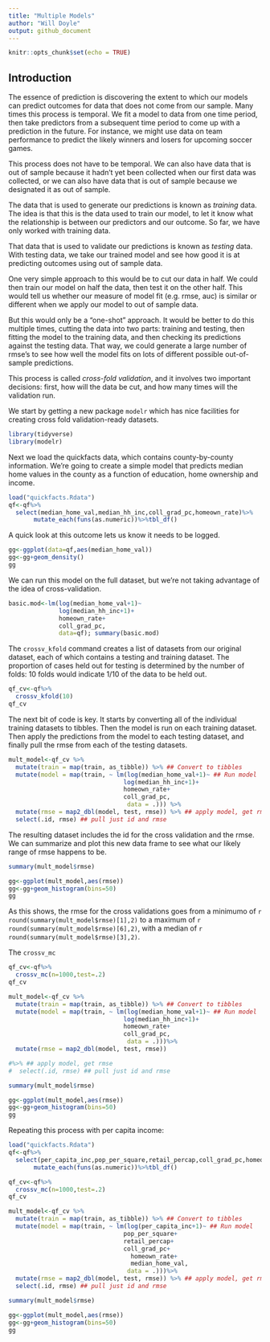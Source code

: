 ```yaml
---
title: "Multiple Models"
author: "Will Doyle"
output: github_document
---
```


```r
knitr::opts_chunk$set(echo = TRUE)
```

## Introduction

The essence of prediction is discovering the extent to which our models can predict outcomes for data that does not come from our sample. Many times this process is temporal. We fit a model to data from one time period, then take predictors from a subsequent time period to come up with a prediction in the future. For instance, we might use data on team performance to predict the likely winners and losers for upcoming soccer games. 

This process does not have to be temporal. We can also have data that is out of sample because it hadn't yet been collected when our first data was collected, or we can also have data that is out of sample because we designated it as out of sample.

The data that is used to generate our predictions is known as 
*training* data. The idea is that this is the data used to train our model, to let it know what the relationship is between our predictors and our outcome. So far, we have only worked with training data. 

That data that is used to validate our predictions is known as *testing* data. With testing data, we take our trained model and see how good it is at predicting outcomes using out of sample data. 

One very simple approach to this would be to cut our data in half. We could then train our model on half the data, then test it on the other half. This would tell us whether our measure of model fit (e.g. rmse, auc) is similar or different when we apply our model to out of sample data. 

But this would only be a "one-shot" approach. It would be better to do this multiple times, cutting the data into two parts: training and testing, then fitting the model to the training data, and then checking its predictions against the testing data. That way, we could generate a large number of rmse's to see how well the model fits on lots of different possible out-of-sample predictions. 

This process is called *cross-fold validation*, and it involves two important decisions: first, how will the data be cut, and how many times will the validation run. 

We start by getting a new package `modelr` which has nice facilities for creating cross fold validation-ready datasets. 

```r
library(tidyverse)
library(modelr)
```

Next we load the quickfacts data, which contains county-by-county information. We're going to create a simple model that predicts median home values in the county as a function of education, home ownership and income. 

```r
load("quickfacts.Rdata")
qf<-qf%>%
  select(median_home_val,median_hh_inc,coll_grad_pc,homeown_rate)%>%
       mutate_each(funs(as.numeric))%>%tbl_df()
```

A quick look at this outcome lets us know it needs to be logged. 
```r
gg<-ggplot(data=qf,aes(median_home_val))
gg<-gg+geom_density()
gg
```

We can run this model on the full dataset, but we're not taking advantage of the idea of cross-validation. 

```r

basic.mod<-lm(log(median_home_val+1)~
              log(median_hh_inc+1)+
              homeown_rate+
              coll_grad_pc,
              data=qf); summary(basic.mod)

```

The `crossv_kfold` command creates a list of datasets from our original dataset, each of which contains a testing and training dataset. The proportion of cases held out for testing is determined by the number of folds: 10 folds would indicate 1/10 of the data to be held out. 

```r
qf_cv<-qf%>%
  crossv_kfold(10)
qf_cv
```

The next bit of code is key. It starts by converting all of the individual training datasets to tibbles. Then the model is run on each training dataset. Then apply the predictions from the model to each testing dataset, and finally pull the rmse from each of the testing datasets. 


```r
mult_model<-qf_cv %>% 
  mutate(train = map(train, as_tibble)) %>% ## Convert to tibbles
  mutate(model = map(train, ~ lm(log(median_home_val+1)~ ## Run model
                                log(median_hh_inc+1)+
                                homeown_rate+
                                coll_grad_pc,
                                 data = .))) %>%
  mutate(rmse = map2_dbl(model, test, rmse)) %>% ## apply model, get rmse
  select(.id, rmse) ## pull just id and rmse 
```
The resulting dataset includes the id for the cross validation and the rmse. 
We can summarize and plot this new data frame to see what our likely range of rmse happens to be. 

```r
summary(mult_model$rmse)

gg<-ggplot(mult_model,aes(rmse))
gg<-gg+geom_histogram(bins=50)
gg

```

As this shows, the rmse for the cross validations goes from a minimumo of 
`r  round(summary(mult_model$rmse)[1],2)` to a maximum of `r  round(summary(mult_model$rmse)[6],2)`, with a median of `r  round(summary(mult_model$rmse)[3],2)`. 

The `crossv_mc`

```r
qf_cv<-qf%>%
  crossv_mc(n=1000,test=.2)
qf_cv
```

```r
mult_model<-qf_cv %>% 
  mutate(train = map(train, as_tibble)) %>% ## Convert to tibbles
  mutate(model = map(train, ~ lm(log(median_home_val+1)~ ## Run model
                                log(median_hh_inc+1)+
                                homeown_rate+
                                coll_grad_pc,
                                 data = .)))%>%
  mutate(rmse = map2_dbl(model, test, rmse)) 

#%>% ## apply model, get rmse
#  select(.id, rmse) ## pull just id and rmse 
```



```r
summary(mult_model$rmse)

gg<-ggplot(mult_model,aes(rmse))
gg<-gg+geom_histogram(bins=50)
gg

```

Repeating this process with per capita income: 


```r
load("quickfacts.Rdata")
qf<-qf%>%
  select(per_capita_inc,pop_per_square,retail_percap,coll_grad_pc,homeown_rate,median_home_val)%>%
       mutate_each(funs(as.numeric))%>%tbl_df()
```


```r
qf_cv<-qf%>%
  crossv_mc(n=1000,test=.2)
qf_cv
```

```r
mult_model<-qf_cv %>% 
  mutate(train = map(train, as_tibble)) %>% ## Convert to tibbles
  mutate(model = map(train, ~ lm(log(per_capita_inc+1)~ ## Run model
                                pop_per_square+
                                retail_percap+
                                coll_grad_pc+
                                  homeown_rate+
                                  median_home_val,
                                 data = .)))%>%
  mutate(rmse = map2_dbl(model, test, rmse)) %>% ## apply model, get rmse
  select(.id, rmse) ## pull just id and rmse 
```



```r
summary(mult_model$rmse)

gg<-ggplot(mult_model,aes(rmse))
gg<-gg+geom_histogram(bins=50)
gg

```
